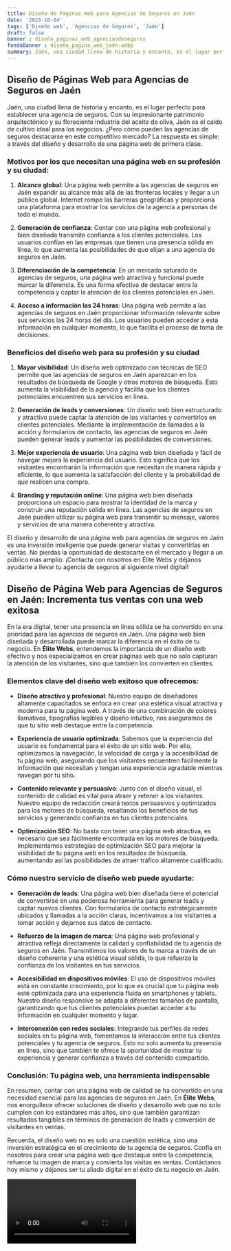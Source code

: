 ```yaml
---
title: Diseño de Páginas Web para Agencias de Seguros en Jaén
date: '2023-10-04'
tags: ['Diseño web', 'Agencias de Seguros', 'Jaén']
draft: false
banner : diseño_paginas_web_agenciasdeseguros
fondoBanner : diseño_pagina_web_jaén.webp
summary: Jaén, una ciudad llena de historia y encanto, es el lugar perfecto para establecer una agencia de seguros. Con su impresionante patrimonio arquitectónico y su floreciente industria del aceite de oliva, Jaén es el caldo de cultivo ideal para los negocios. ¿Pero cómo pueden las agencias de seguros destacarse en este competitivo mercado? La respuesta es simple a través del diseño y desarrollo de una página web de primera clase.
---
```


## Diseño de Páginas Web para Agencias de Seguros en Jaén

Jaén, una ciudad llena de historia y encanto, es el lugar perfecto para establecer una agencia de seguros. Con su impresionante patrimonio arquitectónico y su floreciente industria del aceite de oliva, Jaén es el caldo de cultivo ideal para los negocios. ¿Pero cómo pueden las agencias de seguros destacarse en este competitivo mercado? La respuesta es simple: a través del diseño y desarrollo de una página web de primera clase.

### Motivos por los que necesitan una página web en su profesión y su ciudad:

1. **Alcance global**: Una página web permite a las agencias de seguros en Jaén expandir su alcance más allá de las fronteras locales y llegar a un público global. Internet rompe las barreras geográficas y proporciona una plataforma para mostrar los servicios de la agencia a personas de todo el mundo.

2. **Generación de confianza**: Contar con una página web profesional y bien diseñada transmite confianza a los clientes potenciales. Los usuarios confían en las empresas que tienen una presencia sólida en línea, lo que aumenta las posibilidades de que elijan a una agencia de seguros en Jaén.

3. **Diferenciación de la competencia**: En un mercado saturado de agencias de seguros, una página web atractiva y funcional puede marcar la diferencia. Es una forma efectiva de destacar entre la competencia y captar la atención de los clientes potenciales en Jaén.

4. **Acceso a información las 24 horas**: Una página web permite a las agencias de seguros en Jaén proporcionar información relevante sobre sus servicios las 24 horas del día. Los usuarios pueden acceder a esta información en cualquier momento, lo que facilita el proceso de toma de decisiones.

### Beneficios del diseño web para su profesión y su ciudad

1. **Mayor visibilidad**: Un diseño web optimizado con técnicas de SEO permite que las agencias de seguros en Jaén aparezcan en los resultados de búsqueda de Google y otros motores de búsqueda. Esto aumenta la visibilidad de la agencia y facilita que los clientes potenciales encuentren sus servicios en línea.

2. **Generación de leads y conversiones**: Un diseño web bien estructurado y atractivo puede captar la atención de los visitantes y convertirlos en clientes potenciales. Mediante la implementación de llamados a la acción y formularios de contacto, las agencias de seguros en Jaén pueden generar leads y aumentar las posibilidades de conversiones.

3. **Mejor experiencia de usuario**: Una página web bien diseñada y fácil de navegar mejora la experiencia del usuario. Esto significa que los visitantes encontrarán la información que necesitan de manera rápida y eficiente, lo que aumenta la satisfacción del cliente y la probabilidad de que realicen una compra.

4. **Branding y reputación online**: Una página web bien diseñada proporciona un espacio para mostrar la identidad de la marca y construir una reputación sólida en línea. Las agencias de seguros en Jaén pueden utilizar su página web para transmitir su mensaje, valores y servicios de una manera coherente y atractiva.

El diseño y desarrollo de una página web para agencias de seguros en Jaén es una inversión inteligente que puede generar visitas y convertirlas en ventas. No pierdas la oportunidad de destacarte en el mercado y llegar a un público más amplio. ¡Contacta con nosotros en Élite Webs y déjanos ayudarte a llevar tu agencia de seguros al siguiente nivel digital!

<GifSeo />

<Cta />

## **Diseño de Página Web para Agencias de Seguros en Jaén: Incrementa tus ventas con una web exitosa**

En la era digital, tener una presencia en línea sólida se ha convertido en una prioridad para las agencias de seguros en Jaén. Una página web bien diseñada y desarrollada puede marcar la diferencia en el éxito de tu negocio. En **Élite Webs**, entendemos la importancia de un diseño web efectivo y nos especializamos en crear páginas web que no solo capturan la atención de los visitantes, sino que también los convierten en clientes.

### **Elementos clave del diseño web exitoso que ofrecemos:**

- **Diseño atractivo y profesional**: Nuestro equipo de diseñadores altamente capacitados se enfoca en crear una estética visual atractiva y moderna para tu página web. A través de una combinación de colores llamativos, tipografías legibles y diseño intuitivo, nos aseguramos de que tu sitio web destaque entre la competencia.

- **Experiencia de usuario optimizada**: Sabemos que la experiencia del usuario es fundamental para el éxito de un sitio web. Por ello, optimizamos la navegación, la velocidad de carga y la accesibilidad de tu página web, asegurando que los visitantes encuentren fácilmente la información que necesitan y tengan una experiencia agradable mientras navegan por tu sitio.

- **Contenido relevante y persuasivo**: Junto con el diseño visual, el contenido de calidad es vital para atraer y retener a los visitantes. Nuestro equipo de redacción creará textos persuasivos y optimizados para los motores de búsqueda, resaltando los beneficios de tus servicios y generando confianza en tus clientes potenciales.

- **Optimización SEO**: No basta con tener una página web atractiva, es necesario que sea fácilmente encontrada en los motores de búsqueda. Implementamos estrategias de optimización SEO para mejorar la visibilidad de tu página web en los resultados de búsqueda, aumentando así las posibilidades de atraer tráfico altamente cualificado.

### **Cómo nuestro servicio de diseño web puede ayudarte:**

- **Generación de leads**: Una página web bien diseñada tiene el potencial de convertirse en una poderosa herramienta para generar leads y captar nuevos clientes. Con formularios de contacto estratégicamente ubicados y llamadas a la acción claras, incentivamos a los visitantes a tomar acción y dejarnos sus datos de contacto.

- **Refuerzo de la imagen de marca**: Una página web profesional y atractiva refleja directamente la calidad y confiabilidad de tu agencia de seguros en Jaén. Transmitimos los valores de tu marca a través de un diseño coherente y una estética visual sólida, lo que refuerza la confianza de los visitantes en tus servicios.

- **Accesibilidad en dispositivos móviles**: El uso de dispositivos móviles está en constante crecimiento, por lo que es crucial que tu página web esté optimizada para una experiencia fluida en smartphones y tablets. Nuestro diseño responsive se adapta a diferentes tamaños de pantalla, garantizando que tus clientes potenciales puedan acceder a tu información en cualquier momento y lugar.

- **Interconexión con redes sociales**: Integrando tus perfiles de redes sociales en tu página web, fomentamos la interacción entre tus clientes potenciales y tu agencia de seguros. Esto no solo aumenta tu presencia en línea, sino que también te ofrece la oportunidad de mostrar tu experiencia y generar confianza a través del contenido compartido.

### **Conclusión: Tu página web, una herramienta indispensable**

En resumen, contar con una página web de calidad se ha convertido en una necesidad esencial para las agencias de seguros en Jaén. En **Élite Webs**, nos enorgullece ofrecer soluciones de diseño y desarrollo web que no solo cumplen con los estándares más altos, sino que también garantizan resultados tangibles en términos de generación de leads y conversión de visitantes en ventas.

Recuerda, el diseño web no es solo una cuestión estética, sino una inversión estratégica en el crecimiento de tu agencia de seguros. Confía en nosotros para crear una página web que destaque entre la competencia, refuerce tu imagen de marca y convierta las visitas en ventas. Contáctanos hoy mismo y déjanos ser tu aliado digital en el éxito de tu negocio en Jaén.

<Video />

<CtaBot job='Agencias de Seguros' city='Jaén'/>

<Gmaps query='Jaén+españa+maps' />